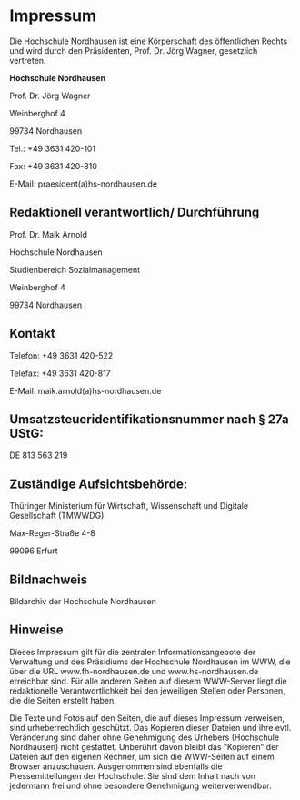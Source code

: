 # Impressum {.unnumbered}

Die Hochschule Nordhausen ist eine Körperschaft des öffentlichen Rechts und wird durch den Präsidenten, Prof. Dr. Jörg Wagner, gesetzlich vertreten.
 
**Hochschule Nordhausen**

Prof. Dr. Jörg Wagner

Weinberghof 4

99734 Nordhausen

Tel.: +49 3631 420-101

Fax: +49 3631 420-810

E-Mail: praesident(a)hs-nordhausen.de

## Redaktionell verantwortlich/ Durchführung

Prof. Dr. Maik Arnold

Hochschule Nordhausen

Studienbereich Sozialmanagement

Weinberghof 4

99734 Nordhausen

## Kontakt
Telefon: +49 3631 420-522

Telefax: +49 3631 420-817

E-Mail: maik.arnold(a)hs-nordhausen.de

## Umsatzsteueridentifikationsnummer nach § 27a UStG: 
DE 813 563 219

## Zuständige Aufsichtsbehörde:

Thüringer Ministerium für Wirtschaft, Wissenschaft und Digitale Gesellschaft (TMWWDG)

Max-Reger-Straße 4-8

99096 Erfurt

## Bildnachweis

Bildarchiv der Hochschule Nordhausen

## Hinweise

Dieses Impressum gilt für die zentralen Informationsangebote der Verwaltung und des Präsidiums der Hochschule Nordhausen im WWW, die über die URL www.fh-nordhausen.de und www.hs-nordhausen.de erreichbar sind. Für alle anderen Seiten auf diesem WWW-Server liegt die redaktionelle Verantwortlichkeit bei den jeweiligen Stellen oder Personen, die die Seiten erstellt haben.

Die Texte und Fotos auf den Seiten, die auf dieses Impressum verweisen, sind urheberrechtlich geschützt. Das Kopieren dieser Dateien und ihre evtl. Veränderung sind daher ohne Genehmigung des Urhebers (Hochschule Nordhausen) nicht gestattet. Unberührt davon bleibt das “Kopieren” der Dateien auf den eigenen Rechner, um sich die WWW-Seiten auf einem Browser anzuschauen. Ausgenommen sind ebenfalls die Pressemitteilungen der Hochschule. Sie sind dem Inhalt nach von jedermann frei und ohne besondere Genehmigung weiterverwendbar.